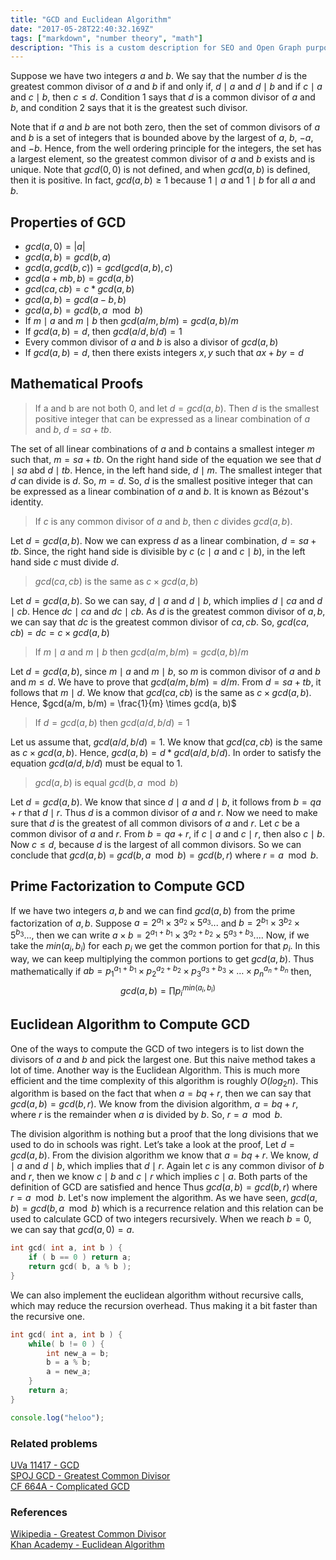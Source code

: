 ```yaml
---
title: "GCD and Euclidean Algorithm"
date: "2017-05-28T22:40:32.169Z"
tags: ["markdown", "number theory", "math"]
description: "This is a custom description for SEO and Open Graph purposes."
---
```


Suppose we have two integers $a$ and $b$. We say that the number $d$ is the greatest common divisor of $a$ and $b$ if and only if, $d \mid a$ and $d \mid b$ and if $c \mid a$ and $c \mid b$, then $c \leq d$. Condition $1$ says that $d$ is a common divisor of $a$ and $b$, and condition $2$ says that it is the greatest such divisor.

Note that if $a$ and $b$ are not both zero, then the set of common divisors of $a$ and $b$ is a set of integers that is bounded above by the largest of $a$, $b$, $-a$, and $-b$. Hence, from the well ordering principle for the integers, the set has a largest element, so the greatest common divisor of $a$ and $b$ exists and is unique. Note that $gcd(0,0)$ is not defined, and when $gcd(a,b)$ is defined, then it is positive. In fact, $gcd(a, b) \geq 1$ because $1 \mid a$ and $1 \mid b$ for all $a$ and $b$.

<CodeBox />

## Properties of GCD

- $gcd(a, 0) = |a|$
- $gcd(a, b) = gcd(b, a)$
- $gcd(a, gcd(b, c)) = gcd(gcd(a, b), c)$
- $gcd(a + mb, b) = gcd(a, b)$
- $gcd(ca, cb) = c * gcd(a, b)$
- $gcd(a, b) = gcd(a - b, b)$
- $gcd(a, b) = gcd(b, a \mod b)$
- If $m \mid a$ and $m \mid b$ then $gcd(a/m, b/m) = gcd(a, b)/m$
- If $gcd(a, b) = d$, then $gcd(a/d, b/d) = 1$
- Every common divisor of $a$ and $b$ is also a divisor of $gcd(a, b)$
- If $gcd(a, b) = d$, then there exists integers $x, y$ such that $ax + by = d$

## Mathematical Proofs

> If a and b are not both 0, and let $d = gcd(a, b)$. Then $d$ is the smallest positive integer that can be expressed as a linear combination of $a$ and $b$, $d = sa+tb$.

The set of all linear combinations of $a$ and $b$ contains a smallest integer $m$ such that, $m = sa+tb$. On the right hand side of the equation we see that $d \mid sa$ abd $d \mid tb$. Hence, in the left hand side, $d \mid m$. The smallest integer that $d$ can divide is $d$. So, $m = d$. So, $d$ is the smallest positive integer that can be expressed as a linear combination of $a$ and $b$. It is known as Bézout's identity.

> If $c$ is any common divisor of $a$ and $b$, then $c$ divides $gcd(a, b)$.

Let $d = gcd(a, b)$. Now we can express $d$ as a linear combination, $d = sa + tb$. Since, the right hand side is divisible by $c$ ($c \mid a$ and $c \mid b$), in the left hand side $c$ must divide $d$.

> $gcd(ca, cb)$ is the same as $c\times gcd(a, b)$

Let $d = gcd(a, b)$. So we can say, $d \mid a$ and $d \mid b$, which implies $d \mid ca$ and $d \mid cb$. Hence $dc \mid ca$ and $dc \mid cb$. As $d$ is the greatest common divisor of $a, b$, we can say that $dc$ is the greatest common divisor of $ca, cb$. So, $gcd(ca, cb) = dc = c \times gcd(a, b)$

> If $m \mid a$ and $m \mid b$ then $gcd(a/m, b/m) = gcd(a, b)/m$

Let $d = gcd(a, b)$, since $m \mid a$ and $m \mid b$, so $m$ is common divisor of $a$ and $b$ and $m \leq d$. We have to prove that $gcd(a / m, b / m) = d / m$. From $d = sa + tb$, it follows that $m \mid d$. We know that $gcd(ca, cb)$ is the same as $c\times gcd(a, b)$. Hence, $gcd(a/m, b/m) = \frac{1}{m} \times gcd(a, b)$

> If $d = gcd(a, b)$ then $gcd(a / d, b / d) = 1$

Let us assume that, $gcd(a / d, b / d) = 1$. We know that $gcd(ca, cb)$ is the same as $c\times gcd(a, b)$. Hence, $gcd(a, b) = d * gcd( a / d, b / d )$. In order to satisfy the equation $gcd(a / d, b / d)$ must be equal to $1$.

> $gcd(a, b)$ is equal $gcd(b, a \mod b)$

Let $d = gcd(a, b)$. We know that since $d \mid a$ and $d \mid b$, it follows from $b = qa + r$ that $d \mid r$. Thus $d$ is a common divisor of $a$ and $r$. Now we need to make sure that $d$ is the greatest of all common divisors of $a$ and $r$. Let $c$ be a common divisor of $a$ and $r$. From $b = qa + r$, if $c \mid a$ and $c \mid r$, then also $c \mid b$. Now $c \leq d$, because $d$ is the largest of all common divisors. So we can conclude that $gcd(a, b)$ = $gcd(b, a \mod b) = gcd(b, r)$ where $r = a \mod b$.

## Prime Factorization to Compute GCD

If we have two integers $a, b$ and we can find $gcd(a, b)$ from the prime factorization of $a, b$. Suppose $a = 2^{a_1} \times 3^{a_2} \times 5^{a_3}...$ and $b = 2^{b_1} \times 3^{b_2} \times 5^{b_3}...$, then we can write $a \times b = 2^{a_1 + b_1} \times3^{a_2+b_2} \times5^{a_3 + b_3}...$. Now, if we take the $min(a_i, b_i)$ for each $p_i$ we get the common portion for that $p_i$. In this way, we can keep multiplying the common portions to get $gcd(a, b)$. Thus mathematically if $ab = p_1^{a_1 + b_1} \times p_2^{a_2 + b_2} \times p_3^{a_3 + b_3} \times \dots \times p_n^{a_n + b_n}$ then, $$gcd(a, b) = \prod p_i^{min(a_i , b_i)}$$

## Euclidean Algorithm to Compute GCD

One of the ways to compute the GCD of two integers is to list down the divisors of $a$ and $b$ and pick the largest one. But this naive method takes a lot of time. Another way is the Euclidean Algorithm. This is much more efficient and the time complexity of this algorithm is roughly $O(log_2n)$. This algorithm is based on the fact that when $a = bq + r$, then we can say that $gcd(a, b) = gcd(b, r)$. We know from the division algorithm, $a = bq + r$, where $r$ is the remainder when $a$ is divided by $b$. So, $r = a \mod b$.

The division algorithm is nothing but a proof that the long divisions that we used to do in schools was right. Let’s take a look at the proof, Let $d = gcd(a, b)$. From the division algorithm we know that $a = bq + r$. We know, $d \mid a$ and $d \mid b$, which implies that $d \mid r$. Again let $c$ is any common divisor of $b$ and $r$, then we know $c \mid b$ and $c \mid r$ which implies $c \mid a$. Both parts of the definition of GCD are satisfied and hence Thus $gcd(a, b) = gcd(b, r)$ where $r = a \mod b$. Let's now implement the algorithm. As we have seen, $gcd(a, b) = gcd(b, a \mod b)$ which is a recurrence relation and this relation can be used to calculate GCD of two integers recursively. When we reach $b = 0$, we can say that $gcd(a, 0) = a$.

```cpp
int gcd( int a, int b ) {
    if ( b == 0 ) return a;
    return gcd( b, a % b );
}
```

We can also implement the euclidean algorithm without recursive calls, which may reduce the recursion overhead. Thus making it a bit faster than the recursive one.

```cpp
int gcd( int a, int b ) {
    while( b != 0 ) {
        int new_a = b;
        b = a % b;
        a = new_a;
    }
    return a;
}
```

```js
console.log("heloo");
```

### Related problems

[UVa 11417 - GCD](https://uva.onlinejudge.org/index.php?option=onlinejudge&page=show_problem&problem=2412) <br />
[SPOJ GCD - Greatest Common Divisor](https://www.spoj.com/problems/GCD/) <br />
[CF 664A - Complicated GCD](https://codeforces.com/problemset/problem/664/A) <br />

### References

[Wikipedia - Greatest Common Divisor](https://en.wikipedia.org/wiki/Greatest_common_divisor) <br />
[Khan Academy - Euclidean Algorithm](https://www.khanacademy.org/computing/computer-science/cryptography/modarithmetic/a/the-euclidean-algorithm)
